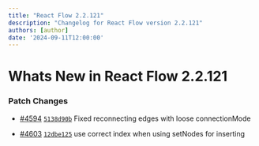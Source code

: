 ```yaml
---
title: "React Flow 2.2.121"
description: "Changelog for React Flow version 2.2.121"
authors: [author]
date: '2024-09-11T12:00:00'
---
```

# Whats New in React Flow 2.2.121
### Patch Changes

-   [#4594](https://github.com/xyflow/xyflow/pull/4594) [`5138d90b`](https://github.com/xyflow/xyflow/commit/5138d90bdb91ff5d8dbeb8c8d29bdfd31c5b59d6) Fixed reconnecting edges with loose connectionMode

-   [#4603](https://github.com/xyflow/xyflow/pull/4603) [`12dbe125`](https://github.com/xyflow/xyflow/commit/12dbe125755fad7d2f6dff19100872dd823d1012) use correct index when using setNodes for inserting
